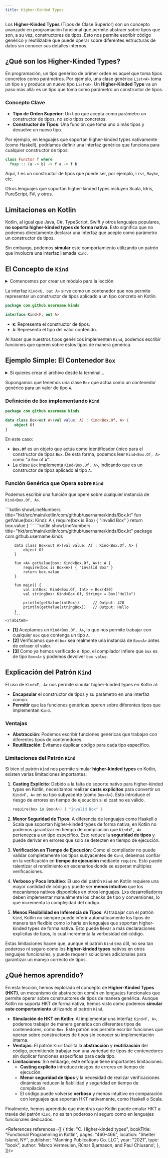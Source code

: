 ```yaml
---
title: Higher-Kinded Types
---
```


<ReadingTime/>

Los **Higher-Kinded Types** (Tipos de Clase Superior) son un concepto avanzado en programación funcional que permite abstraer sobre tipos que son, a su vez, constructores de tipos. Esto nos permite escribir código genérico y reutilizable que puede operar sobre diferentes estructuras de datos sin conocer sus detalles internos.

## ¿Qué son los Higher-Kinded Types?

En programación, un tipo genérico de primer orden es aquel que toma tipos concretos como parámetros. Por ejemplo, una clase genérica `List<A>` toma un tipo `A` y produce un nuevo tipo `List<A>`. Un **Higher-Kinded Type** va un paso más allá: es un tipo que toma como parámetro un constructor de tipos.

### Concepto Clave

- **Tipo de Orden Superior**: Un tipo que acepta como parámetro un constructor de tipos, no solo tipos concretos.
- **Constructor de Tipos**: Una función que toma uno o más tipos y devuelve un nuevo tipo.

Por ejemplo, en lenguajes que soportan higher-kinded types nativamente (como Haskell), podríamos definir una interfaz genérica que funciona para cualquier constructor de tipos:

```haskell
class Functor f where
  fmap :: (a -> b) -> f a -> f b
```

Aquí, `f` es un constructor de tipos que puede ser, por ejemplo, `List`, `Maybe`, etc.

Otros lenguajes que soportan higher-kinded types incluyen Scala, Idris, PureScript, F#, y otros.

## Limitaciones en Kotlin

Kotlin, al igual que Java, C#, TypeScript, Swift y otros lenguajes populares, **no soporta higher-kinded types de forma nativa**. Esto significa que no podemos directamente declarar una interfaz que acepte como parámetro un constructor de tipos.

Sin embargo, podemos **simular** este comportamiento utilizando un patrón que involucra una interfaz llamada `Kind`.

## El Concepto de `Kind`

<details>
    <summary>
        Comencemos por crear un módulo para la lección
    </summary>


    <BoxedTabs groupId={"os"}>
        <TabItem value="Windows" label="Windows">
            ```powershell
            $BaseDir = 'com\github\username'
            New-Item -Path "hkt\src\main\kotlin\$BaseDir\kinds\Kind.kt" -ItemType 'File' -Force
            Set-Content -Path 'hkt\build.gradle.kts' -Value '// Intentionally left blank'
            ```
        </TabItem>
        <TabItem value={"Windows (corto)"} label={"Windows (corto)"}>
            ```powershell
            $BaseDir = 'com\github\username'
            ni "hkt\src\main\kotlin\$BaseDir\kinds\Kind.kt" -i 'File' -Force
            '// Intentionally left blank' > 'hkt\build.gradle.kts'
            ```
        </TabItem>
        <TabItem value="Unix" label="Unix">
            ```bash
            BaseDir='com/github/username'
            mkdir -p "hkt/src/main/kotlin/$BaseDir/kinds"
            touch "hkt/src/main/kotlin/$BaseDir/kinds/Kind.kt"
            echo '// Intentionally left blank' > 'hkt/build.gradle.kts'
            ```
        </TabItem>
    </BoxedTabs>

    Recuerda añadir el módulo a tu ``settings.gradle.kts``.
</details>

La interfaz `Kind<K, out A>` sirve como un contenedor que nos permite representar un constructor de tipos aplicado a un tipo concreto en Kotlin.

```kotlin showLineNumbers title="hkt/src/main/kotlin/com/github/username/kinds/Kind.kt"
package com.github.username.kinds

interface Kind<F, out A>
```

- **`K`**: Representa el constructor de tipos.
- **`A`**: Representa el tipo del valor contenido.

Al hacer que nuestros tipos genéricos implementen `Kind`, podemos escribir funciones que operen sobre estos tipos de manera genérica.

## Ejemplo Simple: El Contenedor `Box`

<details>
    <summary>Si quieres crear el archivo desde la terminal...</summary>

    <BoxedTabs groupId={"os"}>
        <TabItem value="Windows" label="Windows">
            ```powershell
            New-Item -Path 'hkt\src\main\kotlin\$BaseDir\kinds\Box.kt' -ItemType 'File'
            ```
        </TabItem>
        <TabItem value={"Windows (corto)"} label={"Windows (corto)"}>
            ```powershell
            ni 'hkt\src\main\kotlin\$BaseDir\kinds\Box.kt' -i 'File'
            ```
        </TabItem>
        <TabItem value="Unix" label="Unix">
            ```bash
            touch 'hkt/src/main/kotlin/$BaseDir/kinds/Box.kt'
            ```
        </TabItem>
    </BoxedTabs>
</details>

Supongamos que tenemos una clase `Box` que actúa como un contenedor genérico para un valor de tipo `A`.

### Definición de `Box` implementando `Kind`

```kotlin showLineNumbers title="hkt/src/main/kotlin/com/github/username/kinds/Box.kt"
package com.github.username.kinds

data class Box<out A>(val value: A) : Kind<Box.Of, A> {
    object Of
}
```

En este caso:

- **`Box.Of`** es un objeto que actúa como identificador único para el constructor de tipos `Box`. De esta forma, podemos leer ``Kind<Box.Of, A>`` como "a `Box` of `A`".
- La clase `Box` implementa `Kind<Box.Of, A>`, indicando que es un constructor de tipos aplicado al tipo `A`.

### Función Genérica que Opera sobre `Kind`

Podemos escribir una función que opere sobre cualquier instancia de `Kind<Box.Of, A>`.

<BoxedTabs>
    <TabItem label={"Código esencial"} value={"Código esencial"}>
        ```kotlin showLineNumbers title="hkt/src/main/kotlin/com/github/username/kinds/Box.kt"
        fun <A> getValue(box: Kind<Box.Of, A>): A {
            require(box is Box<A>) { "Invalid Box" }
            return box.value
        }
        ```
    </TabItem>
    <TabItem label={"Código completo"} value={"Código completo"}>
        ```kotlin showLineNumbers title="hkt/src/main/kotlin/com/github/username/kinds/Box.kt"
        package com.github.username.kinds

        data class Box<out A>(val value: A) : Kind<Box.Of, A> {
            object Of
        }

        fun <A> getValue(box: Kind<Box.Of, A>): A {
            require(box is Box<A>) { "Invalid Box" }
            return box.value
        }

        fun main() {
            val intBox: Kind<Box.Of, Int> = Box(420)
            val stringBox: Kind<Box.Of, String> = Box("Hello")

            println(getValue(intBox))      // Output: 420
            println(getValue(stringBox))   // Output: Hello
        }
        ```
    </TabItem>
</BoxedTabs>

- **[1]** Aceptamos un `Kind<Box.Of, A>`, lo que nos permite trabajar con cualquier `Box` que contenga un tipo `A`.
- **[2]** Verificamos que el `box` sea realmente una instancia de `Box<A>` antes de extraer el valor.
- **[3]** Como ya hemos verificado el tipo, el compilador infiere que `box` es de tipo `Box<A>` y podemos devolver `box.value`.

## Explicación del Patrón `Kind`

El uso de `Kind<F, A>` nos permite simular higher-kinded types en Kotlin al:

- **Encapsular** el constructor de tipos y su parámetro en una interfaz común.
- **Permitir** que las funciones genéricas operen sobre diferentes tipos que implementan `Kind`.

### Ventajas

- **Abstracción**: Podemos escribir funciones genéricas que trabajan con diferentes tipos de contenedores.
- **Reutilización**: Evitamos duplicar código para cada tipo específico.

### Limitaciones del Patrón `Kind`

Si bien el patrón `Kind` nos permite simular **higher-kinded types** en Kotlin, existen varias limitaciones importantes:

1. **Casting Explícito**: Debido a la falta de soporte nativo para higher-kinded types en Kotlin, necesitamos realizar **casts explícitos** para convertir un `Kind<F, A>` en su tipo subyacente (como `Box<A>`). Esto introduce el riesgo de errores en tiempo de ejecución si el cast no es válido.

    ```kotlin
    require(box is Box<A>) { "Invalid Box" }
    ```

2. **Menor Seguridad de Tipos**: A diferencia de lenguajes como Haskell o Scala que soportan higher-kinded types de forma nativa, en Kotlin no podemos garantizar en tiempo de compilación que `Kind<F, A>` pertenezca a un tipo específico. Esto reduce la **seguridad de tipos** y puede derivar en errores que solo se detecten en tiempo de ejecución.

3. **Verificación en Tiempo de Ejecución**: Como el compilador no puede validar completamente los tipos subyacentes de `Kind`, debemos confiar en la verificación en **tiempo de ejecución** mediante `require`. Esto puede ralentizar el rendimiento en escenarios donde se esperan múltiples verificaciones.

4. **Verboso y Poco Intuitivo**: El uso del patrón `Kind` en Kotlin requiere una mayor cantidad de código y puede ser **menos intuitivo** que los mecanismos nativos disponibles en otros lenguajes. Lxs desarrolladorxs deben implementar manualmente los checks de tipo y conversiones, lo que incrementa la complejidad del código.

5. **Menos Flexibilidad en Inferencia de Tipos**: Al trabajar con el patrón `Kind`, Kotlin no siempre puede inferir automáticamente los tipos de manera tan flexible como lo haría en lenguajes que soportan higher-kinded types de forma nativa. Esto puede llevar a más declaraciones explícitas de tipos, lo cual incrementa la verbosidad del código.

Estas limitaciones hacen que, aunque el patrón `Kind` sea útil, no sea tan poderoso ni seguro como los **higher-kinded types** nativos en otros lenguajes funcionales, y puede requerir soluciones adicionales para garantizar un manejo correcto de tipos.

## ¿Qué hemos aprendido?

En esta lección, hemos explorado el concepto de **Higher-Kinded Types (HKT)**, un mecanismo de abstracción común en lenguajes funcionales que permite operar sobre constructores de tipos de manera genérica. Aunque Kotlin no soporta HKT de forma nativa, hemos visto cómo podemos **simular este comportamiento** utilizando el patrón `Kind`.

- **Simulación de HKT en Kotlin**: Al implementar una interfaz `Kind<F, A>`, podemos trabajar de manera genérica con diferentes tipos de contenedores, como `Box`. Este patrón nos permite escribir funciones que operan sobre constructores de tipos sin conocer su implementación interna.
- **Ventajas**: El patrón `Kind` facilita la **abstracción** y **reutilización** del código, permitiendo trabajar con una variedad de tipos de contenedores sin duplicar funciones específicas para cada tipo.
- **Limitaciones**: Sin embargo, este enfoque tiene importantes limitaciones:
    - **Casting explícito** introduce riesgos de errores en tiempo de ejecución.
    - **Menor seguridad de tipos** y la necesidad de realizar verificaciones dinámicas reducen la fiabilidad y seguridad en tiempo de compilación.
    - El código puede volverse **verboso** y menos intuitivo en comparación con lenguajes que soportan HKT nativamente, como Haskell o Scala.

Finalmente, hemos aprendido que mientras que Kotlin puede emular HKT a través del patrón `Kind`, no es tan poderoso ni seguro como en lenguajes funcionales dedicados.

<References references={[
    {
        title: "C. Higher-kinded types",
        bookTitle: "Functional Programming in Kotlin",
        pages: "460–466",
        location: "Shelter Island, NY",
        publisher: "Manning Publications Co. LLC",
        year: "2021",
        type: "book",
        author: 'Marco Vermeulen, Rúnar Bjarnason, and Paul Chiusano',
    },
]}/>
